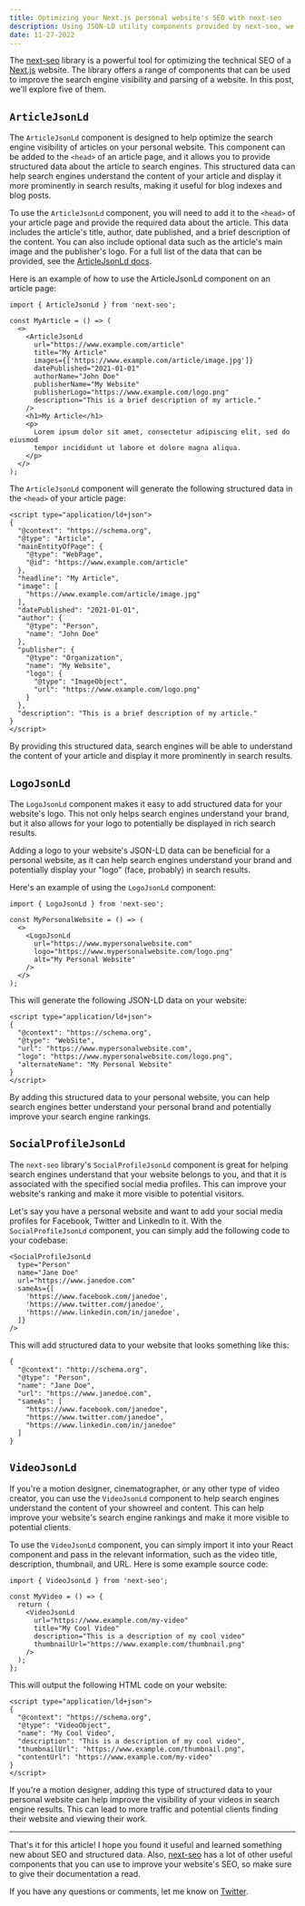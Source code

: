 ```yaml
---
title: Optimizing your Next.js personal website's SEO with next-seo
description: Using JSON-LD utility components provided by next-seo, we can make our personal website more friendly to structured data parsers.
date: 11-27-2022
---
```


The [next-seo](https://github.com/garmeeh/next-seo) library is a powerful tool for optimizing the technical SEO of a [Next.js](https://nextjs.org/) website. The library offers a range of components that can be used to improve the search engine visibility and parsing of a website. In this post, we'll explore five of them.

## `ArticleJsonLd`

The `ArticleJsonLd` component is designed to help optimize the search engine visibility of articles on your personal website. This component can be added to the `<head>` of an article page, and it allows you to provide structured data about the article to search engines. This structured data can help search engines understand the content of your article and display it more prominently in search results, making it useful for blog indexes and blog posts.

To use the `ArticleJsonLd` component, you will need to add it to the `<head>` of your article page and provide the required data about the article. This data includes the article's title, author, date published, and a brief description of the content. You can also include optional data such as the article's main image and the publisher's logo. For a full list of the data that can be provided, see the [ArticleJsonLd docs](https://github.com/garmeeh/next-seo#article-1).

Here is an example of how to use the ArticleJsonLd component on an article page:

```tsx
import { ArticleJsonLd } from 'next-seo';

const MyArticle = () => (
  <>
    <ArticleJsonLd
      url="https://www.example.com/article"
      title="My Article"
      images={['https://www.example.com/article/image.jpg']}
      datePublished="2021-01-01"
      authorName="John Doe"
      publisherName="My Website"
      publisherLogo="https://www.example.com/logo.png"
      description="This is a brief description of my article."
    />
    <h1>My Article</h1>
    <p>
      Lorem ipsum dolor sit amet, consectetur adipiscing elit, sed do eiusmod
      tempor incididunt ut labore et dolore magna aliqua.
    </p>
  </>
);
```

The `ArticleJsonLd` component will generate the following structured data in the `<head>` of your article page:

```tsx
<script type="application/ld+json">
{
  "@context": "https://schema.org",
  "@type": "Article",
  "mainEntityOfPage": {
    "@type": "WebPage",
    "@id": "https://www.example.com/article"
  },
  "headline": "My Article",
  "image": [
    "https://www.example.com/article/image.jpg"
  ],
  "datePublished": "2021-01-01",
  "author": {
    "@type": "Person",
    "name": "John Doe"
  },
  "publisher": {
    "@type": "Organization",
    "name": "My Website",
    "logo": {
      "@type": "ImageObject",
      "url": "https://www.example.com/logo.png"
    }
  },
  "description": "This is a brief description of my article."
}
</script>
```

By providing this structured data, search engines will be able to understand the content of your article and display it more prominently in search results.

## `LogoJsonLd`

The `LogoJsonLd` component makes it easy to add structured data for your website's logo. This not only helps search engines understand your brand, but it also allows for your logo to potentially be displayed in rich search results.

Adding a logo to your website's JSON-LD data can be beneficial for a personal website, as it can help search engines understand your brand and potentially display your "logo" (face, probably) in search results.

Here's an example of using the `LogoJsonLd` component:

```tsx
import { LogoJsonLd } from 'next-seo';

const MyPersonalWebsite = () => (
  <>
    <LogoJsonLd
      url="https://www.mypersonalwebsite.com"
      logo="https://www.mypersonalwebsite.com/logo.png"
      alt="My Personal Website"
    />
  </>
);
```

This will generate the following JSON-LD data on your website:

```tsx
<script type="application/ld+json">
{
  "@context": "https://schema.org",
  "@type": "WebSite",
  "url": "https://www.mypersonalwebsite.com",
  "logo": "https://www.mypersonalwebsite.com/logo.png",
  "alternateName": "My Personal Website"
}
</script>
```

By adding this structured data to your personal website, you can help search engines better understand your personal brand and potentially improve your search engine rankings.

## `SocialProfileJsonLd`

The `next-seo` library's `SocialProfileJsonLd` component is great for helping search engines understand that your website belongs to you, and that it is associated with the specified social media profiles. This can improve your website's ranking and make it more visible to potential visitors.

Let's say you have a personal website and want to add your social media profiles for Facebook, Twitter and LinkedIn to it. With the `SocialProfileJsonLd` component, you can simply add the following code to your codebase:

```tsx
<SocialProfileJsonLd
  type="Person"
  name="Jane Doe"
  url="https://www.janedoe.com"
  sameAs={[
    'https://www.facebook.com/janedoe',
    'https://www.twitter.com/janedoe',
    'https://www.linkedin.com/in/janedoe',
  ]}
/>
```

This will add structured data to your website that looks something like this:

```tsx
{
  "@context": "http://schema.org",
  "@type": "Person",
  "name": "Jane Doe",
  "url": "https://www.janedoe.com",
  "sameAs": [
    "https://www.facebook.com/janedoe",
    "https://www.twitter.com/janedoe",
    "https://www.linkedin.com/in/janedoe"
  ]
}
```

## `VideoJsonLd`

If you're a motion designer, cinematographer, or any other type of video creator, you can use the `VideoJsonLd` component to help search engines understand the content of your showreel and content. This can help improve your website's search engine rankings and make it more visible to potential clients.

To use the `VideoJsonLd` component, you can simply import it into your React component and pass in the relevant information, such as the video title, description, thumbnail, and URL. Here is some example source code:

```tsx
import { VideoJsonLd } from 'next-seo';

const MyVideo = () => {
  return (
    <VideoJsonLd
      url="https://www.example.com/my-video"
      title="My Cool Video"
      description="This is a description of my cool video"
      thumbnailUrl="https://www.example.com/thumbnail.png"
    />
  );
};
```

This will output the following HTML code on your website:

```tsx
<script type="application/ld+json">
{
  "@context": "https://schema.org",
  "@type": "VideoObject",
  "name": "My Cool Video",
  "description": "This is a description of my cool video",
  "thumbnailUrl": "https://www.example.com/thumbnail.png",
  "contentUrl": "https://www.example.com/my-video"
}
</script>
```

If you're a motion designer, adding this type of structured data to your personal website can help improve the visibility of your videos in search engine results. This can lead to more traffic and potential clients finding their website and viewing their work.

---

That's it for this article! I hope you found it useful and learned something new about SEO and structured data. Also, [next-seo](https://github.com/garmeeh/next-seo) has a lot of other useful components that you can use to improve your website's SEO, so make sure to give their documentation a read.

If you have any questions or comments, let me know on [Twitter](https://twitter.com/haydenbleasel).
